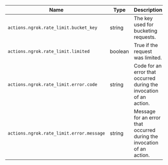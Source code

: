 | Name                                     | Type    | Description                                                            |
| ---------------------------------------- | ------- | ---------------------------------------------------------------------- |
| `actions.ngrok.rate_limit.bucket_key`    | string  | The key used for bucketing requests.                                   |
| `actions.ngrok.rate_limit.limited`       | boolean | True if the request was limited.                                       |
| `actions.ngrok.rate_limit.error.code`    | string  | Code for an error that occurred during the invocation of an action.    |
| `actions.ngrok.rate_limit.error.message` | string  | Message for an error that occurred during the invocation of an action. |

